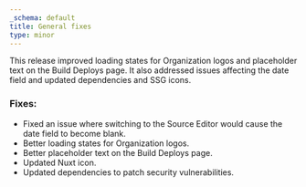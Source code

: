 ```yaml
---
_schema: default
title: General fixes
type: minor
---
```

This release improved loading states for Organization logos and placeholder text on the Build Deploys page. It also addressed issues affecting the date field and updated dependencies and SSG icons.

### Fixes:

* Fixed an issue where switching to the Source Editor would cause the date field to become blank.
* Better loading states for Organization logos.
* Better placeholder text on the Build Deploys page.
* Updated Nuxt icon.
* Updated dependencies to patch security vulnerabilities.